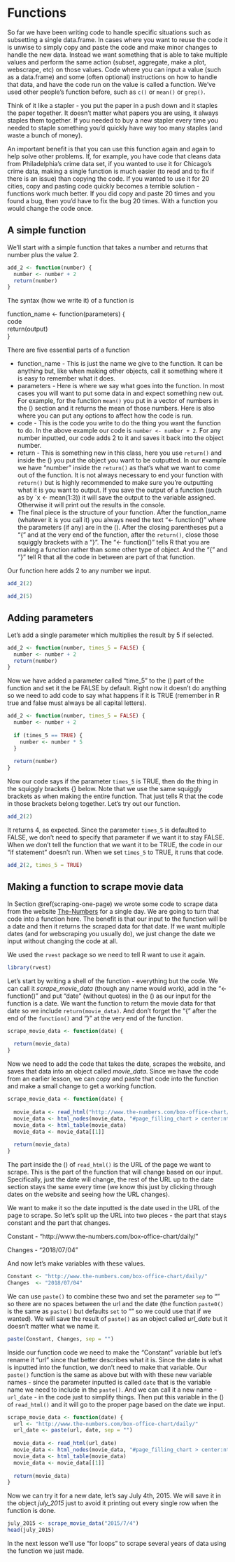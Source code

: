 # Functions

So far we have been writing code to handle specific situations such as subsetting a single data.frame. In cases where you want to reuse the code it is unwise to simply copy and paste the code and make minor changes to handle the new data. Instead we want something that is able to take multiple values and perform the same action (subset, aggregate, make a plot, webscrape, etc) on those values. Code where you can input a value (such as a data.frame) and some (often optional) instructions on how to handle that data, and have the code run on the value is called a function. We've used other people's function before, such as `c()` or `mean()` or `grep()`. 

Think of it like a stapler - you put the paper in a push down and it staples the paper together. It doesn't matter what papers you are using, it always staples them together. If you needed to buy a new stapler every time you needed to staple something  you'd quickly have way too many staples (and waste a bunch of money). 

An important benefit is that you can use this function again and again to help solve other problems. If, for example, you have code that cleans data from Philadelphia's crime data set, if you wanted to use it for Chicago's crime data, making a single function is much easier (to read and to fix if there is an issue) than copying the code. If you wanted to use it for 20 cities, copy and pasting code quickly becomes a terrible solution - functions work much better. If you did copy and paste 20 times and you found a bug, then you'd have to fix the bug 20 times. With a function you would change the code once. 

## A simple function

We'll start with a simple function that takes a number and returns that number plus the value 2.

```r
add_2 <- function(number) {
  number <- number + 2
  return(number)
}
```

The syntax (how we write it) of a function is

function_name <- function(parameters)
{  
  code   
  return(output)  
}  

There are five essential parts of a function

  + function_name  - This is just the name we give to the function. It can be anything but, like when making other objects, call it something where it is easy to remember what it does.
  + parameters  - Here is where we say what goes into the function. In most cases you will want to put some data in and expect something new out. For example, for the function `mean()` you put in a vector of numbers in the () section and it returns the mean of those numbers. Here is also where you can put any options to affect how the code is run.
  + code - This is the code you write to do the thing you want the function to do. In the above example our code is `number <- number + 2`. For any number inputted, our code adds 2 to it and saves it back into the object number. 
  + return - This is something new in this class, here you use `return()` and inside the () you put the object you want to be outputted. In our example we have "number" inside the `return()` as that's what we want to come out of the function. It is not always necessary to end your function with `return()` but is highly recommended to make sure you're outputting what it is you want to output. If you save the output of a function (such as by `x <- mean(1:3)) it will save the output to the variable assigned. Otherwise it will print out the results in the console.
  + The final piece is the structure of your function. After the function_name (whatever it is you call it) you always need the text "<- function()" where the parameters (if any) are in the (). After the closing parentheses put a "{" and at the very end of the function, after the `return()`, close those squiggly brackets with a "}". The "<- function()" tells R that you are making a function rather than some other type of object. And the "{" and "}" tell R that all the code in between are part of that function.
  
Our function here adds 2 to any number we input. 

```r
add_2(2)
```

```r
add_2(5)
```

## Adding parameters 

Let's add a single parameter which multiplies the result by 5 if selected.

```r
add_2 <- function(number, times_5 = FALSE) {
  number <- number + 2
  return(number)
}
```

Now we have added a parameter called "time_5" to the () part of the function and set it the be FALSE by default. Right now it doesn't do anything so we need to add code to say what happens if it is TRUE (remember in R true and false must always be all capital letters).

```r
add_2 <- function(number, times_5 = FALSE) {
  number <- number + 2
  
  if (times_5 == TRUE) {
    number <- number * 5
  }
  
  return(number)
}
```

Now our code says if the parameter `times_5` is TRUE, then do the thing in the squiggly brackets {} below. Note that we use the same squiggly brackets as when making the entire function. That just tells R that the code in those brackets belong together. Let's try out our function.

```r
add_2(2)
```

It returns 4, as expected. Since the parameter `times_5` is defaulted to FALSE, we don't need to specify that parameter if we want it to stay FALSE. When we don't tell the function that we want it to be TRUE, the code in our "if statement" doesn't run. When we set `times_5` to TRUE, it runs that code. 

```r
add_2(2, times_5 = TRUE)
```

## Making a function to scrape movie data {#movie-function}

In Section \@ref(scraping-one-page) we wrote some code to scrape data from the website [The-Numbers](/www.the-numbers.com) for a single day. We are going to turn that code into a function here. The benefit is that our input to the function will be a date and then it returns the scraped data for that date. If we want multiple dates (and for webscraping you usually do), we just change the date we input without changing the code at all.

We used the `rvest` package so we need to tell R want to use it again.

```r
library(rvest)
```

Let's start by writing a shell of the function - everything but the code. We can call it *scrape_movie_data* (though any name would work), add in the "<- function()" and put "date" (without quotes) in the () as our input for the function is a date. We want the function to return the movie data for that date so we include `return(movie_data)`. And don't forget the "{" after the end of the `function()` and "}" at the very end of the function. 

```r
scrape_movie_data <- function(date) {
  
  return(movie_data)
}
```

Now we need to add the code that takes the date, scrapes the website, and saves that data into an object called *movie_data*. Since we have the code from an earlier lesson, we can copy and paste that code into the function and make a small change to get a working function.

```r
scrape_movie_data <- function(date) {
  
  movie_data <- read_html("http://www.the-numbers.com/box-office-chart/daily/2018/07/04")
  movie_data <- html_nodes(movie_data, "#page_filling_chart > center:nth-child(2) > table")
  movie_data <- html_table(movie_data)
  movie_data <- movie_data[[1]]
  
  return(movie_data)
}
```

The part inside the () of `read_html()` is the URL of the page we want to scrape. This is the part of the function that will change based on our input. Specifically, just the date will change, the rest of the URL up to the date section stays the same every time (we know this just by clicking through dates on the website and seeing how the URL changes). 

We want to make it so the date inputted is the date used in the URL of the page to scrape. So let's split up the URL into two pieces - the part that stays constant and the part that changes.

Constant - "http://www.the-numbers.com/box-office-chart/daily/"

Changes  - "2018/07/04"

And now let's make variables with these values.

```r
Constant <- "http://www.the-numbers.com/box-office-chart/daily/"
Changes  <- "2018/07/04"
```

We can use `paste()` to combine these two and set the parameter `sep` to "" so there are no spaces between the url and the date (the function `paste0()` is the same as `paste()` but defaults `set` to "" so we could use that if we wanted). We will save the result of `paste()` as an object called *url_date* but it doesn't matter what we name it.

```r
paste(Constant, Changes, sep = "")
```

Inside our function code we need to make the "Constant" variable but let's rename it "url" since that better describes what it is. Since the date is what is inputted into the function, we don't need to make that variable. Our `paste()` function is the same as above but with with these new variable names - since the parameter inputted is called `date` that is the variable name we need to include in the `paste()`. And we can call it a new name - `url_date` - in the code just to simplify things. Then put this variable in the () of `read_html()` and it will go to the proper page based on the date we input. 

```r
scrape_movie_data <- function(date) {
  url <- "http://www.the-numbers.com/box-office-chart/daily/"
  url_date <- paste(url, date, sep = "")
  
  movie_data <- read_html(url_date)
  movie_data <- html_nodes(movie_data, "#page_filling_chart > center:nth-child(2) > table")
  movie_data <- html_table(movie_data)
  movie_data <- movie_data[[1]]
  
  return(movie_data)
}
```

Now we can try it for a new date, let's say July 4th, 2015. We will save it in the object *july_2015* just to avoid it printing out every single row when the function is done.

```r
july_2015 <- scrape_movie_data("2015/7/4")
head(july_2015)
```

In the next lesson we'll use "for loops" to scrape several years of data using the function we just made.
